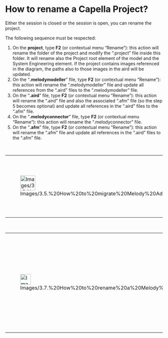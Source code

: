             
= How to rename a Capella Project? =
 
Either the session is closed or the session is open, you can rename the project.


The following sequence must be respected:

 
# On the '''project''', type '''F2''' (or contextual menu &ldquo;Rename&rdquo;): this action will rename the folder of the project and modify the 	&ldquo;.project&rdquo; file inside this folder. It will rename also the Project root element of the model and the System Engineering element. If the project contains images referenced in the diagram, the paths also to those images in the aird will be updated.
# On the &ldquo;'''.melodymodeller'''&rdquo; file, type '''F2''' (or contextual 	menu &ldquo;Rename&rdquo;): this action will rename the 	&ldquo;.melodymodeller&rdquo; file and update all references from the &ldquo;.aird&rdquo; files to the &ldquo;.melodymodeller&rdquo; file.
# On the &ldquo;'''.aird'''&rdquo; file, type '''F2''' (or contextual menu 	&ldquo;Rename&rdquo;): this action will rename the &ldquo;.aird&rdquo; 	file and also the associated &ldquo;.afm&rdquo; file (so the step 5 becomes optional) and update all references in the &ldquo;.aird&rdquo; files 	to the &ldquo;.afm&rdquo; file.
# On the &ldquo;'''.melodyconnector'''&rdquo; file, type '''F2''' (or contextual 	menu &ldquo;Rename&rdquo;): this action will rename the 	&ldquo;.melodyconnector&rdquo; file.
# On the &ldquo;'''.afm'''&rdquo; file, type '''F2''' (or contextual 	menu &ldquo;Rename&rdquo;): this action will rename the 	&ldquo;.afm&rdquo; file and update all references in the &ldquo;.aird&rdquo; files 	to the &ldquo;.afm&rdquo; file.
 
<br>


 

{| border="1"
|-
| 
[[Image:Images/3.5.%20How%20to%20migrate%20Melody%20Advance%20projects_html_3c78e109.png|48x48px]]
| 
The same process can be applied on Library projects.
|} 
 
<br>


         
{| border="1"
|-
| 
[[Image:Images/3.7.%20How%20to%20rename%20a%20Melody%20Advance%20Project_html_723ed3f9.png|34x34px]]

 
| 
If 				you rename a Library project, all the references to this library 				will be lost. Libraries renaming must be done very carefully.

 
|}  

<br>


<br>
<br>

 
<br>
<br>

   